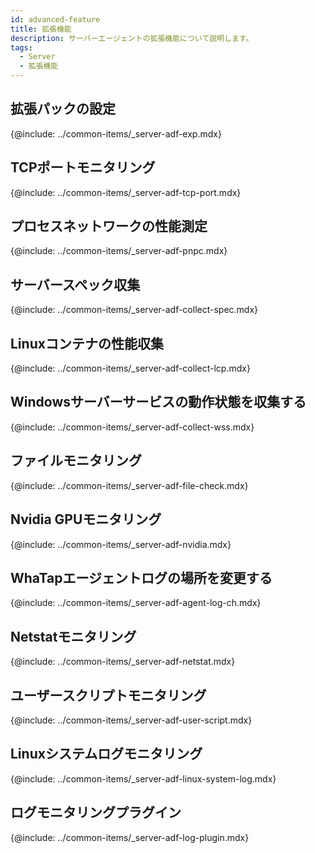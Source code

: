 ```yaml
---
id: advanced-feature
title: 拡張機能
description: サーバーエージェントの拡張機能について説明します。
tags:
  - Server
  - 拡張機能
---
```



## 拡張パックの設定

{@include: ../common-items/_server-adf-exp.mdx} 

## TCPポートモニタリング

{@include: ../common-items/_server-adf-tcp-port.mdx}

## プロセスネットワークの性能測定

{@include: ../common-items/_server-adf-pnpc.mdx}

## サーバースペック収集

{@include: ../common-items/_server-adf-collect-spec.mdx}

## Linuxコンテナの性能収集

{@include: ../common-items/_server-adf-collect-lcp.mdx}

## Windowsサーバーサービスの動作状態を収集する

{@include: ../common-items/_server-adf-collect-wss.mdx} 

## ファイルモニタリング

{@include: ../common-items/_server-adf-file-check.mdx} 

## Nvidia GPUモニタリング

{@include: ../common-items/_server-adf-nvidia.mdx} 

## WhaTapエージェントログの場所を変更する

{@include: ../common-items/_server-adf-agent-log-ch.mdx}

## Netstatモニタリング

{@include: ../common-items/_server-adf-netstat.mdx}

## ユーザースクリプトモニタリング

{@include: ../common-items/_server-adf-user-script.mdx}

## Linuxシステムログモニタリング

{@include: ../common-items/_server-adf-linux-system-log.mdx}

## ログモニタリングプラグイン

{@include: ../common-items/_server-adf-log-plugin.mdx} 
